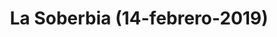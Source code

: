 ---
title: "La Soberbia (14-febrero-2019)"
link: "/soberbia/"
description: "Tiene la capacidad de auto engañarme, auto justificarme y no aceptar mis errores."
---